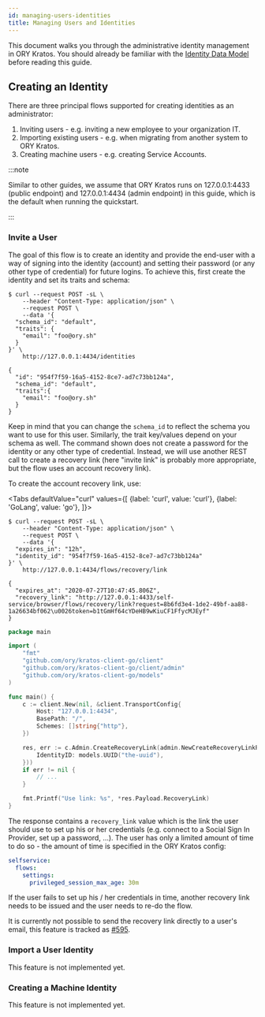 ```yaml
---
id: managing-users-identities
title: Managing Users and Identities
---
```



This document walks you through the administrative identity management in ORY
Kratos. You should already be familiar with the
[Identity Data Model](../concepts/identity-data-model) before reading this
guide.

## Creating an Identity

There are three principal flows supported for creating identities as an
administrator:

1. Inviting users - e.g. inviting a new employee to your organization IT.
2. Importing existing users - e.g. when migrating from another system to ORY
   Kratos.
3. Creating machine users - e.g. creating Service Accounts.

:::note

Similar to other guides, we assume that ORY Kratos runs on 127.0.0.1:4433
(public endpoint) and 127.0.0.1:4434 (admin endpoint) in this guide, which is
the default when running the quickstart.

:::

### Invite a User

The goal of this flow is to create an identity and provide the end-user with a
way of signing into the identity (account) and setting their password (or any
other type of credential) for future logins. To achieve this, first create the
identity and set its traits and schema:

```shell script
$ curl --request POST -sL \
    --header "Content-Type: application/json" \
    --request POST \
    --data '{
  "schema_id": "default",
  "traits": {
    "email": "foo@ory.sh"
  }
}' \
    http://127.0.0.1:4434/identities

{
  "id": "954f7f59-16a5-4152-8ce7-ad7c73bb124a",
  "schema_id": "default",
  "traits":{
    "email": "foo@ory.sh"
  }
}
```

Keep in mind that you can change the `schema_id` to reflect the schema you want
to use for this user. Similarly, the trait key/values depend on your schema as
well. The command shown does not create a password for the identity or any other
type of credential. Instead, we will use another REST call to create a recovery
link (here "invite link" is probably more appropriate, but the flow uses an
account recovery link).

To create the account recovery link, use:

<Tabs
  defaultValue="curl"
  values={[
    {label: 'curl', value: 'curl'},
    {label: 'GoLang', value: 'go'},
  ]}>
<TabItem value="curl">

```shell script
$ curl --request POST -sL \
    --header "Content-Type: application/json" \
    --request POST \
    --data '{
  "expires_in": "12h",
  "identity_id": "954f7f59-16a5-4152-8ce7-ad7c73bb124a"
}' \
    http://127.0.0.1:4434/flows/recovery/link

{
  "expires_at": "2020-07-27T10:47:45.806Z",
  "recovery_link": "http://127.0.0.1:4433/self-service/browser/flows/recovery/link?request=8b6fd3e4-1de2-49bf-aa88-1a26634bf062\u0026token=b1tGmHf64cYDeHB9wKiuCF1FfycMJEyf"
}
```

</TabItem>
<TabItem value="go">

```go
package main

import (
	"fmt"
	"github.com/ory/kratos-client-go/client"
	"github.com/ory/kratos-client-go/client/admin"
	"github.com/ory/kratos-client-go/models"
)

func main() {
	c := client.New(nil, &client.TransportConfig{
        Host: "127.0.0.1:4434",
        BasePath: "/",
        Schemes: []string{"http"},
    })

	res, err := c.Admin.CreateRecoveryLink(admin.NewCreateRecoveryLinkParams().WithBody(admin.CreateRecoveryLinkBody{
		IdentityID: models.UUID("the-uuid"),
	}))
	if err != nil {
		// ...
	}

	fmt.Printf("Use link: %s", *res.Payload.RecoveryLink)
}
```

The response contains a `recovery_link` value which is the link the user should
use to set up his or her credentials (e.g. connect to a Social Sign In Provider,
set up a password, ...). The user has only a limited amount of time to do so -
the amount of time is specified in the ORY Kratos config:

```yaml title="path/to/kratos/config.yml"
selfservice:
  flows:
    settings:
      privileged_session_max_age: 30m
```

If the user fails to set up his / her credentials in time, another recovery link
needs to be issued and the user needs to re-do the flow.

It is currently not possible to send the recovery link directly to a user's
email, this feature is tracked as
[#595](https://github.com/ory/kratos/issues/595).

</TabItem>
</Tabs>

### Import a User Identity

This feature is not implemented yet.

### Creating a Machine Identity

This feature is not implemented yet.
